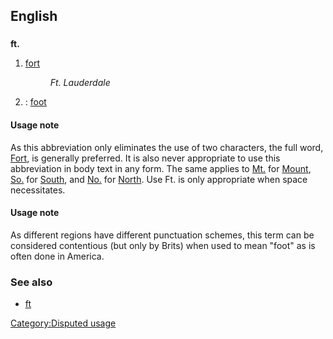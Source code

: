 ==English==

==={{Abbreviation}}===
'''ft.'''
# [[fort]]
#:''Ft. Lauderdale''
# {{US}}: [[foot]]

====Usage note {{UK}}====
As this abbreviation only eliminates the use of two characters, the full word, [[Fort]], is generally preferred.  It is also never appropriate to use this abbreviation in body text in any form.  The same applies to [[Mt.]] for [[Mount]], [[So.]] for [[South]], and [[No.]] for [[North]].  Use Ft. is only appropriate when space necessitates.

====Usage note {{US}}====
As different regions have different punctuation schemes, this term can be considered contentious (but only by Brits) when used to mean "foot" as is often done in America.

[[Category:Disputed usage]]

===See also===
*[[ft]]